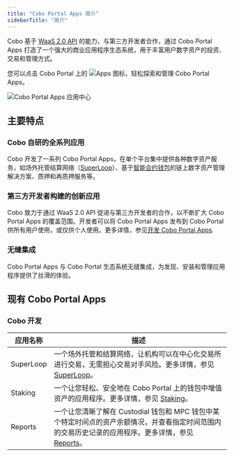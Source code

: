```yaml
---
title: "Cobo Portal Apps 简介"
sidebarTitle: "简介"
---
```

Cobo 基于 [WaaS 2.0 API](https://www.cobo.com/developers/v2/guides/overview/introduction) 的能力，与第三方开发者合作，通过 Cobo Portal Apps 打造了一个强大的商业应用程序生态系统，用于丰富用户数字资产的投资、交易和管理方式。 

您可以点击 Cobo Portal 上的 <img src="/cn/images/portal-apps/icon-apps.svg" className="icon" alt="Apps 图标"></img>，轻松探索和管理 Cobo Portal Apps。

<img src="/cn/images/portal-apps/apps-overview.png" className="screenshot_full_screen" alt="Cobo Portal Apps 应用中心" />

## 主要特点

### Cobo 自研的全系列应用

Cobo 开发了一系列 Cobo Portal Apps，在单个平台集中提供各种数字资产服务，如场外托管结算网络（<a href="/cn/apps/superloop/introduction">SuperLoop</a>）、基于[智能合约钱包](/cn/portal/smart-contract-wallets)的链上数字资产管理解决方案、质押和再质押服务等。

### 第三方开发者构建的创新应用

Cobo 致力于通过 WaaS 2.0 API 促进与第三方开发者的合作，以不断扩大 Cobo Portal Apps 的覆盖范围。开发者可以将 Cobo Portal Apps 发布到 Cobo Portal 供所有用户使用，或仅供个人使用。更多详情，参见[开发 Cobo Portal Apps](/cn/portal/portal-apps/build).

### 无缝集成

Cobo Portal Apps 与 Cobo Portal 生态系统无缝集成，为发现、安装和管理应用程序提供了丝滑的体验。

## 现有 Cobo Portal Apps

### Cobo 开发

| 应用名称 | 描述 |
| ------- | --- | 
| SuperLoop | 一个场外托管和结算网络，让机构可以在中心化交易所进行交易，无需担心交易对手风险。更多详情，参见 [SuperLoop](/cn/apps/superloop/introduction)。 |
| Staking | 一个让您轻松、安全地在 Cobo Portal 上的钱包中增值资产的应用程序。更多详情，参见 [Staking](/cn/apps/staking/introduction)。 |
| Reports | 一个让您清晰了解在 Custodial 钱包和 MPC 钱包中某个特定时间点的资产余额情况，并查看指定时间范围内的交易历史记录的应用程序。更多详情，参见 [Reports](/cn/apps/reports/introduction)。 |

